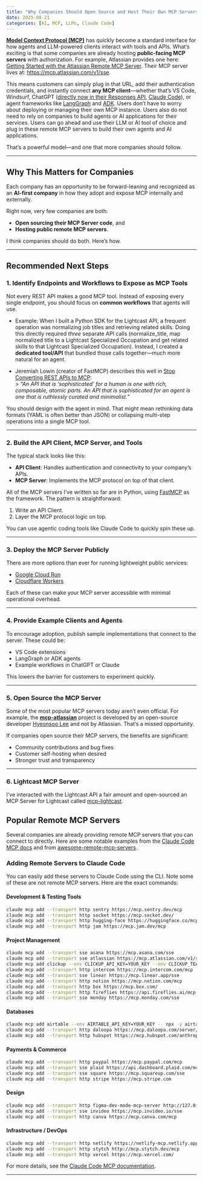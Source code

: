```yaml
---
title: "Why Companies Should Open Source and Host Their Own MCP Servers"
date: 2025-08-21
categories: [AI, MCP, LLMs, Claude Code]
---
```


[**Model Context Protocol (MCP)**](https://github.com/modelcontextprotocol/modelcontextprotocol) has quickly become a standard interface for how agents and LLM-powered clients interact with tools and APIs. What’s exciting is that some companies are already hosting **public-facing MCP servers** with authorization. For example, Atlassian provides one here: [Getting Started with the Atlassian Remote MCP Server](https://support.atlassian.com/rovo/docs/getting-started-with-the-atlassian-remote-mcp-server/). Their MCP server lives at: [https://mcp.atlassian.com/v1/sse](https://mcp.atlassian.com/v1/sse).

This means customers can simply plug in that URL, add their authentication credentials, and instantly connect **any MCP client**—whether that’s VS Code, Windsurf, ChatGPT ([directly now in their Responses API](https://platform.openai.com/docs/guides/tools-remote-mcp), [Claude Code](https://docs.anthropic.com/en/docs/claude-code/mcp)), or agent frameworks like [LangGraph](https://github.com/langchain-ai/langgraph) and [ADK](https://github.com/google/adk-python). Users don't have to worry about deploying or managing their own MCP instance. Users also do not need to rely on companies to build agents or AI applications for their services. Users can go ahead and use their LLM or AI tool of choice and plug in these remote MCP servers to build their own agents and AI applications. 

That’s a powerful model—and one that more companies should follow.  

---

## Why This Matters for Companies

Each company has an opportunity to be forward-leaning and recognized as an **AI-first company** in how they adopt and expose MCP internally and externally.

Right now, very few companies are both:

- **Open sourcing their MCP Server code**, and  
- **Hosting public remote MCP servers**.  

I think companies should do both. Here’s how.

---

## Recommended Next Steps

### 1. Identify Endpoints and Workflows to Expose as MCP Tools  
Not every REST API makes a good MCP tool. Instead of exposing every single endpoint, you should focus on **common workflows** that agents will use.  

- Example: When I built a Python SDK for the Lightcast API, a frequent operation was normalizing job titles and retrieving related skills. Doing this directly required *three* separate API calls (normalize_title, map normalized title to a Lightcast Specialized Occupation and get related skills to that Lightcast Specialized Occupation). Instead, I created a **dedicated tool/API** that bundled those calls together—much more natural for an agent.

- Jeremiah Lowin (creator of FastMCP) describes this well in [Stop Converting REST APIs to MCP](https://www.jlowin.dev/blog/stop-converting-rest-apis-to-mcp):  
  > *“An API that is ‘sophisticated’ for a human is one with rich, composable, atomic parts. An API that is sophisticated for an agent is one that is ruthlessly curated and minimalist.”*  

You should design with the agent in mind. That might mean rethinking data formats (YAML is often better than JSON) or collapsing multi-step operations into a single MCP tool.

---

### 2. Build the API Client, MCP Server, and Tools  
The typical stack looks like this:  

- **API Client**: Handles authentication and connectivity to your company’s APIs.  
- **MCP Server**: Implements the MCP protocol on top of that client.  

All of the MCP servers I’ve written so far are in Python, using [FastMCP](https://github.com/jlowin/fastmcp) as the framework. The pattern is straightforward:

1. Write an API Client.  
2. Layer the MCP protocol logic on top.  

You can use agentic coding tools like Claude Code to quickly spin these up.

---

### 3. Deploy the MCP Server Publicly  
There are more options than ever for running lightweight public services:

- [Google Cloud Run](https://cloud.google.com/blog/topics/developers-practitioners/build-and-deploy-a-remote-mcp-server-to-google-cloud-run-in-under-10-minutes)  
- [Cloudflare Workers](https://blog.cloudflare.com/remote-model-context-protocol-servers-mcp/)   

Each of these can make your MCP server accessible with minimal operational overhead.

---

### 4. Provide Example Clients and Agents  
To encourage adoption, publish sample implementations that connect to the server. These could be: 

- VS Code extensions  
- LangGraph or ADK agents  
- Example workflows in ChatGPT or Claude  

This lowers the barrier for customers to experiment quickly.

---

### 5. Open Source the MCP Server  
Some of the most popular MCP servers today aren't even official. For example, the **[mcp-atlassian](https://github.com/sooperset/mcp-atlassian)** project is developed by an open-source developer [Hyeonsoo Lee](https://github.com/sooperset) and not by Atlassian. That's a missed opportunity.  

If companies open source their MCP servers, the benefits are significant:  

- Community contributions and bug fixes  
- Customer self-hosting when desired  
- Stronger trust and transparency

---

### 6. Lightcast MCP Server

I've interacted with the Lightcast API a fair amount and open-sourced an MCP Server for Lightcast called [mcp-lightcast](https://github.com/lawwu/mcp-lightcast).

## Popular Remote MCP Servers

Several companies are already providing remote MCP servers that you can connect to directly. Here are some notable examples from the [Claude Code MCP docs](https://docs.anthropic.com/en/docs/claude-code/mcp) and from [awesome-remote-mcp-servers](https://github.com/jaw9c/awesome-remote-mcp-servers).

### Adding Remote Servers to Claude Code

You can easily add these servers to Claude Code using the CLI. Note some of these are not remote MCP servers. Here are the exact commands:

#### Development & Testing Tools
```bash
claude mcp add --transport http sentry https://mcp.sentry.dev/mcp
claude mcp add --transport http socket https://mcp.socket.dev/
claude mcp add --transport http hugging-face https://huggingface.co/mcp
claude mcp add --transport http jam https://mcp.jam.dev/mcp
```

#### Project Management
```bash
claude mcp add --transport sse asana https://mcp.asana.com/sse
claude mcp add --transport sse atlassian https://mcp.atlassian.com/v1/sse
claude mcp add clickup --env CLICKUP_API_KEY=YOUR_KEY --env CLICKUP_TEAM_ID=YOUR_ID -- npx -y @hauptsache.net/clickup-mcp
claude mcp add --transport http intercom https://mcp.intercom.com/mcp
claude mcp add --transport sse linear https://mcp.linear.app/sse
claude mcp add --transport http notion https://mcp.notion.com/mcp
claude mcp add --transport http box https://mcp.box.com/
claude mcp add --transport http fireflies https://api.fireflies.ai/mcp
claude mcp add --transport sse monday https://mcp.monday.com/sse
```

#### Databases
```bash
claude mcp add airtable --env AIRTABLE_API_KEY=YOUR_KEY -- npx -y airtable-mcp-server
claude mcp add --transport http daloopa https://mcp.daloopa.com/server/mcp
claude mcp add --transport http hubspot https://mcp.hubspot.com/anthropic
```

#### Payments & Commerce
```bash
claude mcp add --transport http paypal https://mcp.paypal.com/mcp
claude mcp add --transport sse plaid https://api.dashboard.plaid.com/mcp/sse
claude mcp add --transport sse square https://mcp.squareup.com/sse
claude mcp add --transport http stripe https://mcp.stripe.com
```

#### Design
```bash
claude mcp add --transport http figma-dev-mode-mcp-server http://127.0.0.1:3845/mcp
claude mcp add --transport sse invideo https://mcp.invideo.io/sse
claude mcp add --transport http canva https://mcp.canva.com/mcp
```

#### Infrastructure / DevOps
```bash
claude mcp add --transport http netlify https://netlify-mcp.netlify.app/mcp
claude mcp add --transport http stytch http://mcp.stytch.dev/mcp
claude mcp add --transport http vercel https://mcp.vercel.com/
```

For more details, see the [Claude Code MCP documentation](https://docs.anthropic.com/en/docs/claude-code/mcp).

---
